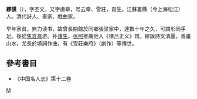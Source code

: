 {{refimprove|time=2019-08-23T10:49:16+00:00}}
'''繆謨'''（{{bd|?||?|}}），字丕文，又字虞皋，号云章、雪莊，貢生。江蘇婁縣（今上海松江）人。清代詩人、畫家、戲曲家。

早年家貧，無力读书，故曾長期館於同鄉張梁家中，達數十年之久，可謂形同手足。後從[[焦袁熹|焦袁熹]]游。补[[诸生|诸生]]。[[张照|张照]]推薦他入《律吕正义》馆。繆謨詩文清麗，善畫山水，尤長於填詞作曲，有《雪莊樂府》（劇作）等傳世。

==參考書目==
*《中国名人志》第十二卷
[[category:清朝畫家|M]]